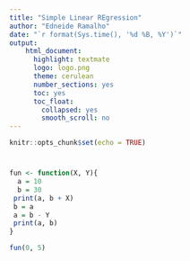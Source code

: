 ```yaml
---
title: "Simple Linear REgression"
author: "Edneide Ramalho"
date: "`r format(Sys.time(), '%d %B, %Y')`"
output: 
    html_document:
      highlight: textmate
      logo: logo.png
      theme: cerulean
      number_sections: yes
      toc: yes
      toc_float:
        collapsed: yes
        smooth_scroll: no
---
```


```r
knitr::opts_chunk$set(echo = TRUE)
```

# 

```r
fun <- function(X, Y){
  a = 10
  b = 30 
 print(a, b + X)
 b = a
 a = b - Y
 print(a, b)
}
```

```r
fun(0, 5)
```
